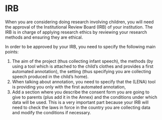 # IRB {#irb}

When you are considering doing research involving children, you will need the approval of the Institutional Review Board (IRB) of your institution. The IRB is in charge of applying research ethics by reviewing your research methods and ensuring they are ethical. 

In order to be approved by your IRB, you need to specify the following main points:

1) The aim of the project (thus collecting infant speech), the methods (by using a tool which is attached to the child’s clothes and provides a first automated annotation), the setting (thus specifying you are collecting speech produced in the child’s home).
2) When talking about annotation, you need to specify that the (LENA) tool is providing you only with the first automated annotation, 
3) Add a section where you describe the consent form you are going to give to parents (plus add it in the Annex) and the conditions under which data will be used. This is a very important part because your IRB will need to check the laws in force in the country you are collecting data and modify the conditions if necessary.
